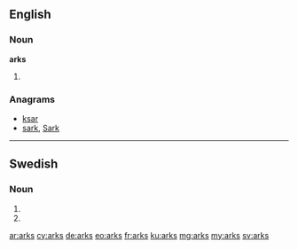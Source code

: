 ==English==

===Noun===
'''arks'''

# {{plural of|ark}}

===Anagrams===
* [[ksar#English|ksar]]
* [[sark#English|sark]], [[Sark#English|Sark]]

----

==Swedish==

===Noun===
{{head|sv|noun form}}

# {{sv-noun-form-indef-gen-pl|ark}}
# {{sv-noun-form-indef-gen|ark}}

[[ar:arks]]
[[cy:arks]]
[[de:arks]]
[[eo:arks]]
[[fr:arks]]
[[ku:arks]]
[[mg:arks]]
[[my:arks]]
[[sv:arks]]